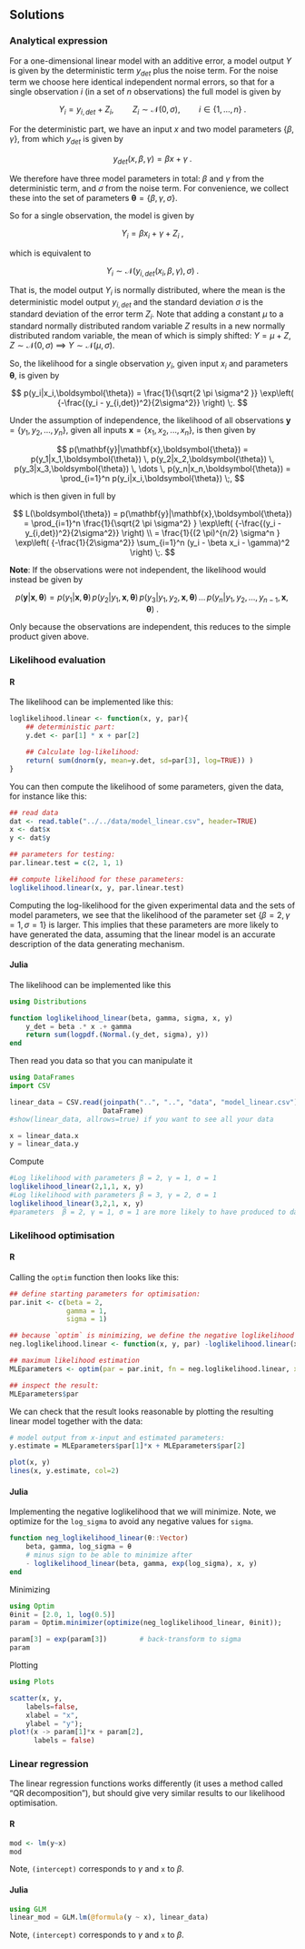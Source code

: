 ## Solutions

### Analytical expression

For a one-dimensional linear model with an additive error, a model output  $Y$ is given by the deterministic term $y_{det}$ plus the noise term. For the noise term we choose here identical independent normal errors, so that for a single observation $i$ (in a set of $n$ observations) the full model is given by

$$
Y_i = y_{i,det} + Z_i  , \quad \quad Z_i \sim \mathcal{N}(0,\sigma) , \quad \quad i \in \{1,\dots,n\}
\;.
$$


For the deterministic part, we have an input $x$ and two model parameters $\{\beta, \gamma\}$, from which $y_{det}$ is given by

$$
y_{det}(x,\beta, \gamma) =  \beta  x + \gamma
\;.
$$


We therefore have three model parameters in total: $\beta$ and $\gamma$ from the deterministic term, and $\sigma$ from the noise term. For convenience, we collect these into the set of parameters ${\boldsymbol{\theta}} = \{\beta,\gamma,\sigma\}$.


So for a single observation, the model is given by

$$
Y_i = \beta  x_i + \gamma +Z_i
\;,
$$


which is equivalent to

$$
Y_i \sim \mathcal{N}\left(y_{i,det}(x_i,\beta,\gamma),\sigma\right)
\;.
$$


That is, the model output $Y_i$ is normally distributed, where the mean is the deterministic model output $y_{i,det}$ and the standard deviation $\sigma$ is the standard deviation of the error term $Z_i$. Note that adding a constant $\mu$ to a standard normally distributed random variable $Z$ results in a new normally distributed random variable, the mean of which is simply shifted: $Y = \mu + Z$,  $Z \sim \mathcal{N}(0,\sigma)$ $\implies$ $Y \sim \mathcal{N}(\mu,\sigma)$.


So, the likelihood for a single observation $y_i$, given input $x_i$ and parameters $\boldsymbol{\theta}$, is given by

$$
p(y_i|x_i,\boldsymbol{\theta}) = \frac{1}{\sqrt{2 \pi \sigma^2 }} \exp\left( {-\frac{(y_i - y_{i,det})^2}{2\sigma^2}}  \right)
\;.
$$


Under the assumption of independence\textbf{*}, the likelihood of all observations $\mathbf{y} = \{y_1,y_2,...,y_n\}$, given all inputs $\mathbf{x} = \{x_1,x_2,...,x_n\}$, is then given by

$$
p(\mathbf{y}|\mathbf{x},\boldsymbol{\theta}) = p(y_1|x_1,\boldsymbol{\theta}) \, p(y_2|x_2,\boldsymbol{\theta}) \, p(y_3|x_3,\boldsymbol{\theta}) \, \dots \, p(y_n|x_n,\boldsymbol{\theta}) = \prod_{i=1}^n p(y_i|x_i,\boldsymbol{\theta})
\;,
$$


which is then given in full by

$$
L(\boldsymbol{\theta}) = p(\mathbf{y}|\mathbf{x},\boldsymbol{\theta})
= \prod_{i=1}^n \frac{1}{\sqrt{2 \pi \sigma^2} } \exp\left( {-\frac{(y_i - y_{i,det})^2}{2\sigma^2}}  \right) \\
= \frac{1}{(2 \pi)^{n/2} \sigma^n } \exp\left( {-\frac{1}{2\sigma^2}} \sum_{i=1}^n (y_i - \beta x_i - \gamma)^2 \right)
\;.
$$





**Note**: If the observations were not independent, the likelihood would instead be given by

$$
p(\mathbf{y}|\mathbf{x},\boldsymbol{\theta}) = p(y_1|\mathbf{x},\boldsymbol{\theta}) \, p(y_2|y_1,\mathbf{x},\boldsymbol{\theta}) \, p(y_3|y_1,y_2,\mathbf{x},\boldsymbol{\theta}) \, \dots \, p(y_n|y_1,y_2,...,y_{n-1},\mathbf{x},\boldsymbol{\theta})
\;.
$$


Only because the observations are independent, this reduces to the simple product given above.





### Likelihood evaluation {.tabset}

#### R

The likelihood can be implemented like this:

```r

loglikelihood.linear <- function(x, y, par){
    ## deterministic part:
    y.det <- par[1] * x + par[2]

    ## Calculate log-likelihood:
    return( sum(dnorm(y, mean=y.det, sd=par[3], log=TRUE)) )
}

```


You can then compute the likelihood of some parameters, given the data, for instance like this:

```r
## read data
dat <- read.table("../../data/model_linear.csv", header=TRUE)
x <- dat$x
y <- dat$y

## parameters for testing:
par.linear.test = c(2, 1, 1)

## compute likelihood for these parameters:
loglikelihood.linear(x, y, par.linear.test)
```

Computing the log-likelihood for the given experimental data and the sets of model parameters, we see that the likelihood of the parameter set $\{\beta = 2,\, \gamma = 1, \, \sigma = 1\}$ is larger. This implies that these parameters are more likely to have generated the data, assuming that the linear model is an accurate description of the data generating mechanism.

#### Julia
The likelihood can be implemented like this
```julia
using Distributions

function loglikelihood_linear(beta, gamma, sigma, x, y)
    y_det = beta .* x .+ gamma
    return sum(logpdf.(Normal.(y_det, sigma), y))
end
```
Then read you data so that you can manipulate it
```julia
using DataFrames
import CSV

linear_data = CSV.read(joinpath("..", "..", "data", "model_linear.csv"),
                       DataFrame)
#show(linear_data, allrows=true) if you want to see all your data

x = linear_data.x
y = linear_data.y
```
Compute
```julia
#Log likelihood with parameters β = 2, γ = 1, σ = 1
loglikelihood_linear(2,1,1, x, y)
#Log likelihood with parameters β = 3, γ = 2, σ = 1
loglikelihood_linear(3,2,1, x, y)
#parameters  β = 2, γ = 1, σ = 1 are more likely to have produced to data
```






### Likelihood optimisation {.tabset}

#### R

Calling the `optim` function then looks like this:

```r
## define starting parameters for optimisation:
par.init <- c(beta = 2,
              gamma = 1,
              sigma = 1)

## because `optim` is minimizing, we define the negative loglikelihood
neg.loglikelihood.linear <- function(x, y, par) -loglikelihood.linear(x, y, par)

## maximum likelihood estimation
MLEparameters <- optim(par = par.init, fn = neg.loglikelihood.linear, x=x, y=y)

## inspect the result:
MLEparameters$par
```


We can check that the result looks reasonable by plotting the resulting linear model together with the data:


```r

# model output from x-input and estimated parameters:
y.estimate = MLEparameters$par[1]*x + MLEparameters$par[2]

plot(x, y)
lines(x, y.estimate, col=2)

```

#### Julia
Implementing the negative loglikelihood that we will minimize. Note,
we optimize for the `log_sigma` to avoid any negative values for `sigma`.
```julia
function neg_loglikelihood_linear(θ::Vector)
    beta, gamma, log_sigma = θ
    # minus sign to be able to minimize after
    - loglikelihood_linear(beta, gamma, exp(log_sigma), x, y)
end
```
Minimizing
```julia
using Optim
θinit = [2.0, 1, log(0.5)]
param = Optim.minimizer(optimize(neg_loglikelihood_linear, θinit));

param[3] = exp(param[3])        # back-transform to sigma
param
```


Plotting
```julia
using Plots

scatter(x, y,
    labels=false,
    xlabel = "x",
    ylabel = "y");
plot!(x -> param[1]*x + param[2],
      labels = false)
```

### Linear regression {.tabset}

The linear regression functions  works differently (it uses a
method called "QR decomposition"), but should give very similar
results to our likelihood optimisation.

#### R

```r
mod <- lm(y~x)
mod
```
Note, `(intercept)` corresponds to $\gamma$ and `x` to $\beta$.


#### Julia
```julia
using GLM
linear_mod = GLM.lm(@formula(y ~ x), linear_data)
```
Note, `(intercept)` corresponds to $\gamma$ and `x` to $\beta$.
